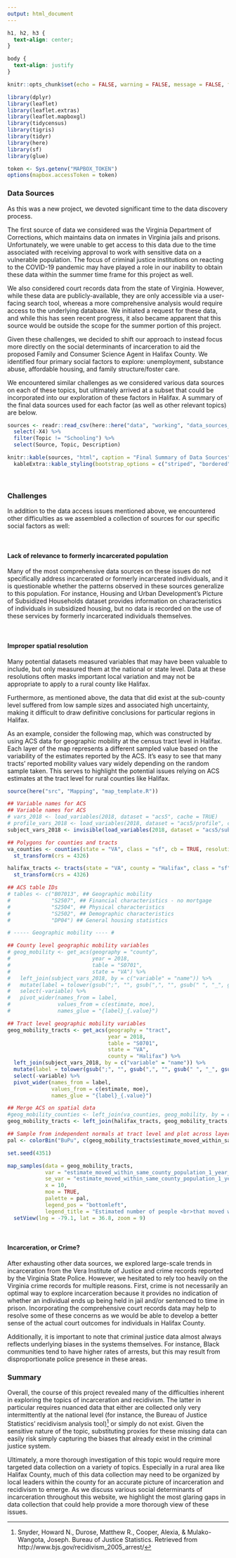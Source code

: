 ```yaml
---
output: html_document
---
```


```css
h1, h2, h3 {
  text-align: center;
}

body {
  text-align: justify
}
```


```r
knitr::opts_chunk$set(echo = FALSE, warning = FALSE, message = FALSE, fig.width = 15, fig.height = 10)

library(dplyr)
library(leaflet)
library(leaflet.extras)
library(leaflet.mapboxgl)
library(tidycensus)
library(tigris)
library(tidyr)
library(here)
library(sf)
library(glue)

token <- Sys.getenv("MAPBOX_TOKEN")
options(mapbox.accessToken = token)
```

### Data Sources

As this was a new project, we devoted significant time to the data discovery process.

The first source of data we considered was the Virginia Department of Corrections, which maintains data on inmates in Virginia jails and prisons. Unfortunately, we were unable to get access to this data due to the time associated with receiving approval to work with sensitive data on a vulnerable population. The focus of criminal justice institutions on reacting to the COVID-19 pandemic may have played a role in our inability to obtain these data within the summer time frame for this project as well.

We also considered court records data from the state of Virginia. However, while these data are publicly-available, they are only accessible via a user-facing search tool, whereas a more comprehensive analysis would require access to the underlying database. We initiated a request for these data, and while this has seen recent progress, it also became apparent that this source would be outside the scope for the summer portion of this project.

Given these challenges, we decided to shift our approach to instead focus more directly on the social determinants of incarceration to aid the proposed Family and Consumer Science Agent in Halifax County. We identified four primary social factors to explore: unemployment, substance abuse, affordable housing, and family structure/foster care.

We encountered similar challenges as we considered various data sources on each of these topics, but ultimately arrived at a subset that could be incorporated into our exploration of these factors in Halifax. A summary of the final data sources used for each factor (as well as other relevant topics) are below.

```r
sources <- readr::read_csv(here::here("data", "working", "data_sources_final.csv")) %>%
  select(-X4) %>%
  filter(Topic != "Schooling") %>%
  select(Source, Topic, Description)

knitr::kable(sources, "html", caption = "Final Summary of Data Sources") %>%
  kableExtra::kable_styling(bootstrap_options = c("striped", "bordered"), full_width = FALSE)
```

<br>

### Challenges

In addition to the data access issues mentioned above, we encountered other difficulties as we assembled a collection of sources for our specific social factors as well:

<br>

#### Lack of relevance to formerly incarcerated population

Many of the most comprehensive data sources on these issues do not specifically address incarcerated or formerly incarcerated individuals, and it is questionable whether the patterns observed in these sources generalize to this population. For instance, Housing and Urban Development's Picture of Subsidized Households dataset provides information on characteristics of individuals in subsidized housing, but no data is recorded on the use of these services by formerly incarcerated individuals themselves.

<br>

#### Improper spatial resolution

Many potential datasets measured variables that may have been valuable to include, but only measured them at the national or state level. Data at these resolutions often masks important local variation and may not be appropriate to apply to a rural county like Halifax.

Furthermore, as mentioned above, the data that did exist at the sub-county level suffered from low sample sizes and associated high uncertainty, making it difficult to draw definitive conclusions for particular regions in Halifax.

As an example, consider the following map, which was constructed by using ACS data for geographic mobility at the census tract level in Halifax. Each layer of the map represents a different sampled value based on the variability of the estimates reported by the ACS. It's easy to see that many tracts' reported mobility values vary widely depending on the random sample taken. This serves to highlight the potential issues relying on ACS estimates at the tract level for rural counties like Halifax.

```r
source(here("src", "Mapping", "map_template.R"))

## Variable names for ACS
## Variable names for ACS
# vars_2018 <- load_variables(2018, dataset = "acs5", cache = TRUE)
# profile_vars_2018 <- load_variables(2018, dataset = "acs5/profile", cache = TRUE)
subject_vars_2018 <- invisible(load_variables(2018, dataset = "acs5/subject", cache = TRUE))

## Polygons for counties and tracts
va_counties <- counties(state = "VA", class = "sf", cb = TRUE, resolution = "20m") %>%
  st_transform(crs = 4326)

halifax_tracts <- tracts(state = "VA", county = "Halifax", class = "sf", cb = TRUE) %>%
  st_transform(crs = 4326)

## ACS table IDs
# tables <- c("B07013", ## Geographic mobility
#             "S2507", ## Financial characteristics - no mortgage
#             "S2504", ## Physical characteristics
#             "S2502", ## Demographic characteristics
#             "DP04") ## General housing statistics

# ----- Geographic mobility ---- #

## County level geographic mobility variables
# geog_mobility <- get_acs(geography = "county",
#                          year = 2018,
#                          table = "S0701",
#                          state = "VA") %>%
#   left_join(subject_vars_2018, by = c("variable" = "name")) %>%
#   mutate(label = tolower(gsub(";", "", gsub(",", "", gsub(" ", "_", gsub("!!", "_", label)))))) %>%
#   select(-variable) %>%
#   pivot_wider(names_from = label,
#               values_from = c(estimate, moe),
#               names_glue = "{label}_{.value}")

## Tract level geographic mobility variables
geog_mobility_tracts <- get_acs(geography = "tract",
                                year = 2018,
                                table = "S0701",
                                state = "VA",
                                county = "Halifax") %>%
  left_join(subject_vars_2018, by = c("variable" = "name")) %>%
  mutate(label = tolower(gsub(";", "", gsub(",", "", gsub(" ", "_", gsub("!!", "_", label))))))%>%
  select(-variable) %>%
  pivot_wider(names_from = label,
              values_from = c(estimate, moe),
              names_glue = "{label}_{.value}")

## Merge ACS on spatial data
#geog_mobility_counties <- left_join(va_counties, geog_mobility, by = c("GEOID"))
geog_mobility_tracts <- left_join(halifax_tracts, geog_mobility_tracts, by = c("GEOID"))

## Sample from independent normals at tract level and plot across layers to show uncertainty in estimates
pal <- colorBin("BuPu", c(geog_mobility_tracts$estimate_moved_within_same_county_population_1_year_and_over_estimate - geog_mobility_tracts$estimate_moved_within_same_county_population_1_year_and_over_moe, geog_mobility_tracts$estimate_moved_within_same_county_population_1_year_and_over_estimate + geog_mobility_tracts$estimate_moved_within_same_county_population_1_year_and_over_moe), bins = 10, na.color = "gray")
```

```r
set.seed(4351)

map_samples(data = geog_mobility_tracts,
            var = "estimate_moved_within_same_county_population_1_year_and_over_estimate",
            se_var = "estimate_moved_within_same_county_population_1_year_and_over_moe",
            x = 10,
            moe = TRUE,
            palette = pal,
            legend_pos = "bottomleft",
            legend_title = "Estimated number of people <br>that moved within county") %>%
  setView(lng = -79.1, lat = 36.8, zoom = 9)
```

<br>

#### Incarceration, or Crime?

After exhausting other data sources, we explored large-scale trends in incarceration from the Vera Institute of Justice and crime records reported by the Virginia State Police. However, we hesitated to rely too heavily on the Virginia crime records for multiple reasons. First, crime is not necessarily an optimal way to explore incarceration because it provides no indication of whether an individual ends up being held in jail and/or sentenced to time in prison. Incorporating the comprehensive court records data may help to resolve some of these concerns as we would be able to develop a better sense of the actual court outcomes for individuals in Halifax County.

Additionally, it is important to note that criminal justice data almost always reflects underlying biases in the systems themselves. For instance, Black communities tend to have higher rates of arrests, but this may result from disproportionate police presence in these areas.

### Summary

Overall, the course of this project revealed many of the difficulties inherent in exploring the topics of incarceration and recidivism. The latter in particular requires nuanced data that either are collected only very intermittently at the national level (for instance, the Bureau of Justice Statistics' recidivism analysis tool)[^BJS] or simply do not exist. Given the sensitive nature of the topic, substituting proxies for these missing data can easily risk simply capturing the biases that already exist in the criminal justice system.

Ultimately, a more thorough investigation of this topic would require more targeted data collection on a variety of topics. Especially in a rural area like Halifax County, much of this data collection may need to be organized by local leaders within the county for an accurate picture of incarceration and recidivism to emerge. As we discuss various social determinants of incarceration throughout this website, we highlight the most glaring gaps in data collection that could help provide a more thorough view of these issues.

[^BJS]: Snyder, Howard N., Durose, Matthew R., Cooper, Alexia, & Mulako-Wangota, Joseph. Bureau of Justice Statistics. Retrieved from http://www.bjs.gov/recidivism_2005_arrest/

